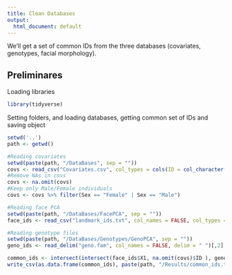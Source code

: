 ```yaml
---
title: Clean Databases
output:
  html_document: default
---
```


We'll get a set of common IDs from the three databases (covariates, genotypes, facial morphology).

## Preliminares

Loading libraries

```r
library(tidyverse)
```

Setting folders, and loading databases, getting common set of IDs and saving object

```r
setwd('..')
path <- getwd()

#Reading covariates
setwd(paste(path, "/DataBases", sep = ""))
covs <- read_csv("Covariates.csv", col_types = cols(ID = col_character() ) )
#Remove NAs in covs
covs <- na.omit(covs)
#Keep only Male/Female individuals
covs <- covs %>% filter(Sex == "Female" | Sex == "Male")

#Reading face PCA
setwd(paste(path, "/DataBases/FacePCA", sep = ""))
face_ids <- read_csv("landmark_ids.txt", col_names = FALSE, col_types = cols(X1 = col_character()) )

#Reading genotype files
setwd(paste(path, "/DataBases/Genotypes/GenoPCA", sep = ""))
geno_ids <- read_delim("geno.fam", col_names = FALSE, delim = " ")[,2]

common_ids <- intersect(intersect(face_ids$X1, na.omit(covs)$ID ), geno_ids$X2)
write_csv(as.data.frame(common_ids), paste(path, "/Results/common_ids.txt", sep = ""), col_names = FALSE)
```

